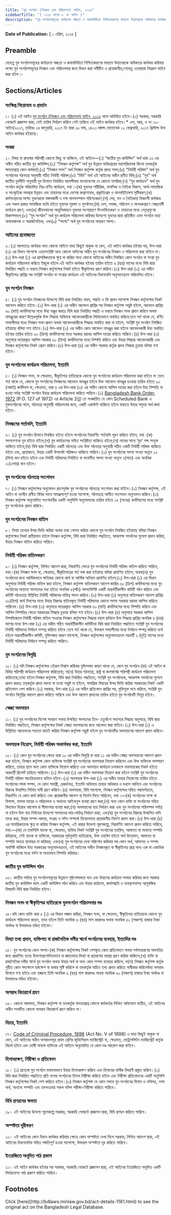 ```yaml
---
title: "যুব সংগঠন (নিবন্ধন এবং পরিচালনা) আইন, ২০১৫"
sidebarTitle: "( ২০১৫ সনের ৮ নং আইন )"
description: "যুব সংগঠনসমূহের কার্যক্রমে স্বচ্ছতা ও জবাবদিহিতা নিশ্চিতকরণের মাধ্যমে উহাদেরকে অধিকতর কার্যকর করিবার লক্ষ্যে যুব সংগঠনসমূহের নিবন্ধন এবং পরিচালনার জন্য বিধান প্রণয়নকল্পে প্রণীত আইন"
---
```


**Date of Publication:** [ ১ এপ্রিল, ২০১৫ ]

## Preamble

যেহেতু যুব সংগঠনসমূহের কার্যক্রমে স্বচ্ছতা ও জবাবদিহিতা নিশ্চিতকরণের মাধ্যমে উহাদেরকে অধিকতর কার্যকর করিবার লক্ষ্যে যুব সংগঠনসমূহের নিবন্ধন এবং পরিচালনার জন্য বিধান করা সমীচীন ও প্রয়োজনীয়;সেহেতু এতদ্‌দ্বারা নিম্নরূপ আইন করা হইল :-

## Sections/Articles

### সংক্ষিপ্ত শিরোনাম ও প্রবর্তন

১। (১) এই আইন [যুব সংগঠন (নিবন্ধন এবং পরিচালনা) আইন, ২০১৫](/laws/volume-45/act-1161 "যুব সংগঠন (নিবন্ধন এবং পরিচালনা) আইন, ২০১৫") নামে অভিহিত হইবে।(২) সরকার, সরকারি গেজেটে প্রজ্ঞাপন দ্বারা, যেই তারিখ নির্ধারণ করিবে সেই তারিখে এই আইন কার্যকর হইবে।\* এস, আর, ও নং ১৯-আইন/২০১৭, তারিখঃ ২৪ জানুয়ারি, ২০১৭ ইং দ্বারা ৩০ মাঘ, ১৪২৩ বঙ্গাব্দ মোতাবেক ১২ ফেব্রুয়ারি, ২০১৭ খ্রিস্টাব্দ উক্ত আইন কার্যকর হইয়াছে।

### সংজ্ঞা

২। বিষয় বা প্রসঙ্গের পরিপন্থী কোনো কিছু না থাকিলে, এই আইনে―(১) “জাতীয় যুব কাউন্সিল” অর্থ ধারা ১৩ এর অধীন গঠিত জাতীয় যুব কাউন্সিল;(২) “নিবন্ধন কর্তৃপক্ষ” অর্থ যুব উন্নয়ন অধিদপ্তরের মহাপরিচালক কিংবা তদকর্তৃক ক্ষমতাপ্রাপ্ত কোন কর্মকর্তা;(৩) “নিবন্ধন সনদ” অর্থ নিবন্ধন কর্তৃপক্ষ কর্তৃক প্রদত্ত সনদ;(৪) “নির্বাহী পরিষদ” অর্থ যুব সংগঠনের গঠনতন্ত্র অনুযায়ী গঠিত নির্বাহী পরিষদ;(৫) “বিধি” অর্থ এই আইনের অধীন প্রণীত বিধি;(৬) “যুব” অর্থ জাতীয় যুবনীতি অনুযায়ী যুব হিসাবে নির্ধারিত বয়সসীমার বাংলাদেশের যে কোনো নাগরিক;(৭) “যুব কার্যক্রম” অর্থ যুব সংগঠন কর্তৃক পরিচালিত নিম্ন-বর্ণিত কার্যক্রম, যথা :-(ক) যুবদের শারীরিক, মানসিক ও নৈতিক বিকাশ, আর্থ-সামাজিক ও সাংস্কৃতিক অবস্থার উন্নয়ন এবং তাহাদের মধ্যে দেশের কল্যাণবোধ, প্রকৃতিপ্রেম ও মানবহিতৈষণা সৃষ্টিকরণ;(খ) কর্মসংস্থানের লক্ষ্যে যুবদেরকে মঙ্গলকামী ও দক্ষ মানবসম্পদে পরিণতকরণ;(গ) দেহ, মন ও নৈতিকতা বিধ্বংসী কর্মকাণ্ড এবং সকল প্রকার সামাজিক ব্যাধি হইতে যুবদের সুরক্ষা ও পুনর্বাসন;(ঘ) দেশ, সমাজ, পরিবেশ ও মানবকল্যাণে স্বেচ্ছাধর্মী কার্যক্রম গ্রহণ; এবং(ঙ) জীবনমানের আধুনিকায়নে যুবদের অংশগ্রহণে উৎসাহিতকরণ ও তাহাদের মধ্যে নেতৃত্বগুণের বিকাশসাধন;(৮) “যুব সংগঠন” অর্থ যুব কার্যক্রম পরিচালনা করিবার উদ্দেশ্যে যুবদের দ্বারা প্রতিষ্ঠিত এমন সংগঠন যাহা অলাভজনক ও অরাজনৈতিক; এবং(৯) “সদস্য” অর্থ যুব সংগঠনের সাধারণ সদস্য।

### আইনের প্রযোজ্যতা

৩।(১) আপাততঃ কার্যকর অন্য কোনো আইনে যাহা কিছুই থাকুক না কেন, এই আইন কার্যকর হইবার পর, উপ-ধারা (২) এর বিধান সাপেক্ষে এতদসংশ্লিষ্ট অন্য কোনো আইনের অধীন যুব সংগঠনের নিবন্ধন ও পরিচালনা করা যাইবে না।(২) উপ-ধারা (১) এর প্রাসঙ্গিকতাকে ক্ষুণ্ন না করিয়া অন্য কোনো আইনের অধীন নিবন্ধিত কোন সংগঠন বা সংস্থা যুব কার্যক্রম পরিচালনা করিতে ইচ্ছুক হইলে এই আইন কার্যকর হইবার তারিখ হইতে ৬ (ছয়) মাসের মধ্যে বিধি দ্বারা নির্ধারিত পদ্ধতি ও ফরমে নিবন্ধন কর্তৃপক্ষের নিকট হইতে স্বীকৃতিপত্র গ্রহণ করিবে।(৩) উপ-ধারা (২) এর অধীন স্বীকৃতিপত্র প্রাপ্তির পর সংশ্লিষ্ট সংগঠন বা সংস্থার কার্যক্রম এই আইনের বিধানাবলি অনুসরণক্রমে পরিচালিত হইবে।

### যুব সংগঠন নিবন্ধন

৪। (১) যুব সংগঠন নিবন্ধনের উদ্দেশ্যে বিধি দ্বারা নির্ধারিত ফরম, পদ্ধতি ও ফি প্রদান সাপেক্ষে নিবন্ধন কর্তৃপক্ষের নিকট আবেদন করিতে হইবে।(২) উপ-ধারা (১) এর অধীন আবেদন প্রাপ্তির পর নিবন্ধন কর্তৃপক্ষ সন্তুষ্ট হইলে, আবেদন প্রাপ্তির ৬০ (ষাট) কার্যদিবসের মধ্যে উহা মঞ্জুর করতঃ বিধি দ্বারা নির্ধারিত পদ্ধতি ও ফরমে নিবন্ধন সনদ প্রদান করিবে অথবা নামঞ্জুরের কারণ উল্লেখপূর্বক উক্ত সিদ্ধান্ত অবিলম্বে আবেদনকারীকে লিখিতভাবে অবহিত করিবে:তবে শর্ত থাকে যে, বর্ণিত সময়সীমার মধ্যে নিবন্ধন সনদ প্রদান অথবা আবেদনকারীকে সিদ্ধান্ত অবহিত করা না হইলে, সংশ্লিষ্ট যুব সংগঠন নিবন্ধিত হইয়াছে বলিয়া গণ্য হইবে।(৩) উপ-ধারা (২) এর অধীন কোন আবেদন নামঞ্জুর করা হইলে আবেদনকারী উহা অবহিত হইবার তারিখ হইতে ৩০ (ত্রিশ) কার্যদিবসের মধ্যে সরকার বরাবর আপিল দায়ের করিতে পারিবে।(৪) উপ-ধারা (৩) অনুসারে দায়েরকৃত আপিল সরকার ৩০ (ত্রিশ) কার্যদিবসের মধ্যে নিষ্পত্তি করিবে এবং উহার সিদ্ধান্ত আবেদনকারী এবং নিবন্ধন কর্তৃপক্ষের নিকট প্রেরণ করিবে।(৫) উপ-ধারা (৪) এর অধীন সরকার কর্তৃক প্রদত্ত সিদ্ধান্ত চূড়ান্ত বলিয়া গণ্য হইবে।

### যুব সংগঠনের কার্যক্রম পরিচালনা, ইত্যাদি

৫। (১) নিবন্ধন সনদ, বা ক্ষেত্রমত, স্বীকৃতিপত্র ব্যতিরেকে কোনো যুব সংগঠনের কার্যক্রম পরিচালনা করা যাইবে না :তবে শর্ত থাকে যে, কোনো যুব সংগঠনের নিবন্ধনের আবেদন নামঞ্জুর হইলে উক্ত আবেদন নামঞ্জুর হওয়ার তারিখ হইতে ৯০ (নব্বই) কর্মদিবস বা, ক্ষেত্রমত, ধারা ৪ এর উপ-ধারা (৩) এর অধীন কোনো আপিল দায়ের করা হইলে উহা নিষ্পত্তি না হওয়া পর্যন্ত সংশ্লিষ্ট সংগঠন উহার কার্যক্রম পরিচালনা করিতে পারিবে।(২) [Bangladesh Bank Order, 1972](/laws/volume-16/act-415 "Bangladesh Bank Order, 1972 ") (P.O. 127 of 1972) এর Article 2(j) তে সংজ্ঞায়িত যে কোন Scheduled Bank এ যুবসংগঠনের নামে, গঠনতন্ত্র অনুযায়ী পরিচালনার জন্য, একটি একাউন্ট থাকিতে হইবে যাহাতে উহার সমুদয় অর্থ জমা হইবে।

### নিবন্ধনের শর্তাবলি, ইত্যাদি

৬। (১) যুব সংগঠন হিসাবে নিবন্ধিত হইতে হইলে সংগঠনের নিম্নবর্ণিত শর্তাবলি পূরণ করিতে হইবে, যথা :(ক) সদস্যগণকে যুব হইতে হইবে;(খ) যুব কার্যক্রমের সহিত সংশ্লিষ্টতা থাকিতে হইবে;(গ) নামের সাথে ‘যুব’ শব্দ সংযুক্ত থাকিতে হইবে;(ঘ) বিধি দ্বারা নির্ধারিত একটি গঠনতন্ত্র এবং উক্ত গঠনতন্ত্র অনুযায়ী গঠিত একটি নির্বাহী পরিষদ থাকিতে হইবে এবং, প্রয়োজনে, উহার একটি উপদেষ্টা পরিষদও থাকিতে পারিবে।(২) যুব সংগঠনের সদস্য সংখ্যা অন্যূন ২০ (বিশ) জন হইতে হইবে এবং নির্বাহী পরিষদের নির্বাচিত বা মনোনীত সদস্য সংখ্যা অন্যূন ৭(সাত) এবং অনধিক ১১(এগার) জন হইবে।

### যুব সংগঠনের গঠনতন্ত্র সংশোধন

৭। (১) নিবন্ধন কর্তৃপক্ষের অনুমোদন গ্রহণপূর্বক যুব সংগঠনের গঠনতন্ত্র সংশোধন করা যাইবে।(২) নিবন্ধন কর্তৃপক্ষ, এই আইন বা তদধীন প্রণীত বিধির সাথে সামঞ্জস্যপূর্ণ হওয়া সাপেক্ষে, গঠনতন্ত্রে আনীত সংশোধন অনুমোদন করিবে।(৩) নিবন্ধন কর্তৃপক্ষ অনুমোদিত সংশোধনীর একটি অনুলিপি অনুমোদনের তারিখ হইতে ১৫ (পনের) কর্মদিবসের মধ্যে সংশ্লিষ্ট যুব সংগঠনকে প্রদান করিবে।

### যুব সংগঠনের নিবন্ধন বাতিল

৮। মিথ্যা তথ্যের উপর ভিত্তি করিয়া অথবা তথ্য গোপন করিয়া কোনো যুব সংগঠন নিবন্ধিত হইয়াছে বলিয়া নিবন্ধন কর্তৃপক্ষের নিকট প্রতীয়মান হইলে নিবন্ধন কর্তৃপক্ষ, বিধি দ্বারা নির্ধারিত পদ্ধতিতে, আত্মপক্ষ সমর্থনের সুযোগ প্রদান করিয়া, উহার নিবন্ধন বাতিল করিতে পারিবে।

### নির্বাহী পরিষদ বাতিলকরণ

৯। (১) নিবন্ধন কর্তৃপক্ষ, লিখিত আদেশ দ্বারা, নিম্নবর্ণিত ক্ষেত্রে যুব সংগঠনের নির্বাহী পরিষদ বাতিল করিতে পারিবে, যথা:-(ক) নিবন্ধন সনদ বা, ক্ষেত্রমত, স্বীকৃতিপত্রের শর্ত ভঙ্গ করা হইয়াছে বলিয়া প্রমাণিত হইলে; অথবা(খ) যুব সংগঠনের জন্য আর্থিকভাবে ক্ষতিকর কোনো কার্য বা আর্থিক অনিয়ম প্রমাণিত হইলে;(২) উপ-ধারা (১) এর বিধান অনুসারে নির্বাহী পরিষদ বাতিল করা হইলে, নিবন্ধন কর্তৃপক্ষ বাতিলকরণ আদেশ জারির ৩০ (ত্রিশ) কর্মদিবসের মধ্যে যুব সংগঠনের অন্যান্য সদস্যদের মধ্য হইতে অনধিক ৫(পাঁচ) সদস্যবিশিষ্ট একটি অন্তর্বর্তীকালীন কমিটি গঠন করিবে এবং কমিটি গঠনতন্ত্রে উল্লিখিত নির্বাহী পরিষদের দায়িত্ব পালন করিবে।(৩) উপ-ধারা (১) অনুসারে বাতিলকরণ আদেশ প্রাপ্তির ৩০(ত্রিশ) কার্য দিবসের মধ্যে উহার বিরুদ্ধে বাতিলকৃত নির্বাহী পরিষদের কোনো সদস্য সরকার বরাবর আপিল করিতে পারিবেন।(৪) উপ-ধারা (৩) অনুসারে দায়েরকৃত আপিল সরকার ৬০ (ষাট) কার্যদিবসের মধ্যে নিষ্পত্তি করিবে এবং আপিল নিষ্পত্তির ক্ষেত্রে সরকারের সিদ্ধান্ত চূড়ান্ত বলিয়া গণ্য হইবে।(৫) উপ-ধারা (৪) অনুসারে সরকার আপিল নিষ্পত্তিকালে নির্বাহী পরিষদ বাতিল সংক্রান্ত নিবন্ধন কর্তৃপক্ষের সিদ্ধান্ত বহাল রাখিলে উক্ত সিদ্ধান্ত প্রাপ্তির অনধিক ৪ (চার) মাসের মধ্যে উপ-ধারা (২) এর অধীন গঠিত অন্তর্বর্তীকালীন কমিটিকে বিধি দ্বারা নির্ধারিত পদ্ধতিতে সংশ্লিষ্ট যুব সংগঠনের নির্বাহী পরিষদের নির্বাচন সম্পন্ন করিতে হইবে :তবে শর্ত থাকে যে, উক্তরূপ সময়সীমার মধ্যে নির্বাচন সম্পন্ন করিতে ব্যর্থ হইলে অন্তবর্তীকালীন কমিটি, যুক্তিসঙ্গত কারণ সাপেক্ষে, নিবন্ধন কর্তৃপক্ষের অনুমোদনক্রমে পরবর্তী ২ (দুই) মাসের মধ্যে নির্বাহী পরিষদের নির্বাচন সম্পন্ন করিতে পারিবে।

### যুব সংগঠনের বিলুপ্তি

১০। (১) যদি নিবন্ধন কর্তৃপক্ষের এইরূপ বিশ্বাস করিবার যুক্তিসঙ্গত কারণ থাকে যে, কোন যুব সংগঠন-(ক) এই আইন বা বিধির পরিপন্থী কার্যক্রম পরিচালনা করিতেছে; বা(খ) উহার গঠনতন্ত্র, রাষ্ট্র বা জনস্বার্থের পরিপন্থী কার্যক্রম পরিচালনা করিতেছে;তাহা হইলে নিবন্ধন কর্তৃপক্ষ, বিধি দ্বারা নির্ধারিত পদ্ধতিতে, সংশ্লিষ্ট যুব সংগঠনকে, আত্মপক্ষ সমর্থনের সুযোগ প্রদান করতঃ তদ্‌কর্তৃক প্রদত্ত বক্তব্য বা তথ্যে সন্তুষ্ট না হইলে, সামগ্রিক বিষয়ের উপর ভিত্তি করিয়া সরকারের নিকট একটি প্রতিবেদন পেশ করিবে।(২) সরকার, উপ-ধারা (১) এর অধীন প্রতিবেদন প্রাপ্তির পর, যুক্তিযুক্ত মনে করিলে, সংশ্লিষ্ট যুব সংগঠন বিলুপ্তির আদেশ প্রদান করিতে পারিবে এবং উক্ত আদেশ প্রদানের তারিখ হইতে যুব সংগঠনটি বিলুপ্ত হইবে।

### স্বেচ্ছা অবসায়ন

১১। (১) যুব সংগঠনের বিশেষ সাধারণ সভায় উপস্থিত সদস্যদের তিন- চতুর্থাংশ সদস্যের সিদ্ধান্ত অনুসারে, বিধি দ্বারা নির্ধারিত পদ্ধতিতে, নিবন্ধন কর্তৃপক্ষের নিকট স্বেচ্ছা অবসায়নের জন্য আবেদন করা যাইবে।(২) উপ-ধারা (১) এ উল্লিখিত আবেদনের সত্যতা যাচাই করিয়া নিবন্ধন কর্তৃপক্ষ সন্ত্তষ্ট হইলে যুব সংগঠনটির অবসায়নের আদেশ প্রদান করিবে।

### অবসায়ক নিয়োগ, নির্বাহী পরিষদ অকার্যকর করা, ইত্যাদি

১২। (১) কোন যুব সংগঠনের ক্ষেত্রে ধারা ১০ এর অধীন বিলুপ্তি বা ধারা ১১ এর অধীন স্বেচ্ছা অবসায়নের আদেশ প্রদান করা হইলে, নিবন্ধন কর্তৃপক্ষ কোন ব্যক্তিকে সংশ্লিষ্ট যুব সংগঠনের অবসায়ক নিয়োগ করিবেন এবং উক্ত ব্যক্তিকে অপসারণ করিতে, তাহার স্থলে অন্য কোন ব্যক্তিকে নিয়োগ করিতে এবং অবসায়ন কার্যক্রম চলাকালে অবসায়কের নিকট হইতে অন্তবর্তী রিপোর্ট চাহিতে পারিবেন।(২) উপ-ধারা (১) এর অধীন অবসায়ক নিয়োগ করা হইলে সংশ্লিষ্ট যুব সংগঠনের নির্বাহী পরিষদ স্বয়ংক্রিয়ভাবে বাতিল হইবে।(৩) অবসায়ক উপ-ধারা (১) এর অধীন তাহার নিয়োগের তারিখ হইতে সংগঠনের সমস্ত সম্পদ, যে কোন সামগ্রী, রেকর্ডপত্র, ইত্যাদি অবিলম্বে তাহার অধিকার ও দখলে আনিবে এবং সংগঠনের বিরুদ্ধে উত্থাপিত লিখিত দাবী গ্রহণ করিবে।(৪) অবসায়ক, বিধি সাপেক্ষে, নিবন্ধন কর্তৃপক্ষের সহিত পরামর্শক্রমে, নিম্নবর্ণিত যে কোন কার্য করিতে এবং প্রয়োজনীয় আদেশ বা নির্দেশ দিতে পারিবেন, যথা :―(ক) সংগঠনের পক্ষে বা বিপক্ষে, মামলা দায়ের ও পরিচালনা ও অন্যান্য আইনানুগ ব্যবস্থা গ্রহণ করা;(খ) অন্য কোন ব্যক্তি বা সংগঠনের সহিত বিদ্যমান বিরোধ আপোষ বা মীমাংসার ব্যবস্থা করা;(গ) অবসায়নের ব্যয় নির্ধারণ করা এবং যুব সংগঠনের পরিসম্পদ পর্যাপ্ত না হইলে উক্ত ব্যয় নির্বাহের উদ্দেশ্যে সদস্যদের দায়-দায়িত্ব নির্ধারণ করা; এবং(ঘ) যুব সংগঠনের বিরুদ্ধে উত্থাপিত দাবি তদন্ত করা, উহার সম্পদ আদায়, সংগ্রহ ও বন্টন সম্পর্কে বিবেচনামত প্রয়োজনীয় নির্দেশ প্রদান করা।(৫) উপ-ধারা (৪) এর সামগ্রিকতাকে ক্ষুণ্ন না করিয়া নিবন্ধন কর্তৃপক্ষ, এই ধারার উদ্দেশ্য পূরণকল্পে, নিম্নবর্ণিত আদেশ প্রদান করিতে পারিবে, যথা:―(ক) যে তফসিলি ব্যাংক বা, ক্ষেত্রমত, ব্যক্তির নিকট সংশ্লিষ্ট যুব সংগঠনের তহবিল, আমানত বা অন্যান্য সম্পত্তি রহিয়াছে, সেই ব্যাংক বা ব্যক্তিকে, সরকারের পূর্বানুমতি ব্যতিরেকে, উক্ত তহবিল হইতে অর্থ উত্তোলন, আমানত বা সম্পত্তি অন্যত্র স্থানান্তর না করিবার; এবং(খ) যুব সংগঠনের দেনা পরিশোধ করিবার পর কোন অর্থ, আমানত ও সম্পদ অবশিষ্ট থাকিলে উহা সরকারের অনুমোদনক্রমে, এই আইনের অধীন নিবন্ধনকৃত বা স্বীকৃতিপত্র প্রাপ্ত অন্য এক বা একাধিক যুব সংগঠনের মধ্যে বন্টন বা অন্যভাবে নিষ্পত্তি করিবার।

### জাতীয় যুব কাউন্সিল গঠন

১৩। জাতীয় পর্যায়ে যুব সংগঠনসমূহের উন্নয়নে পৃষ্ঠপোষকতা দান এবং উহাদের কার্যক্রম সমন্বয় করিবার জন্য সরকার জাতীয় যুব কাউন্সিল নামে একটি কাউন্সিল গঠন করিবে এবং উহার কাঠামো, কার্যপদ্ধতি ও ব্যবস্থাপনাসহ আনুষঙ্গিক বিষয়াদি বিধি দ্বারা নির্ধারিত হইবে।

### নিবন্ধন সনদ বা স্বীকৃতিপত্র ব্যতিরেকে যুবসংগঠন পরিচালনার দণ্ড

১৪।যদি কোন ব্যক্তি ধারা ৫ (১) এর বিধান লঙ্ঘন করিয়া, নিবন্ধন সনদ, বা ক্ষেত্রমত, স্বীকৃতিপত্র ব্যতিরেকে কোনো যুব কার্যক্রম পরিচালনা করেন, তাহা হইলে তিনি অনধিক ৬ (ছয়) মাস কারাদণ্ড অথবা অনধিক ৫০ (পঞ্চাশ) হাজার টাকা অর্থদণ্ড বা উভয়দণ্ডে দণ্ডিত হইবেন।

### মিথ্যা তথ্য প্রদান, ব্যক্তিগত বা রাজনৈতিক দলীয় স্বার্থে সংগঠনের ব্যবহার, ইত্যাদির দণ্ড

১৫। যুব সংগঠনের কোন সদস্য-(ক) নিবন্ধন কর্তৃপক্ষের নিকট পেশকৃত কোন প্রতিবেদনে অথবা সর্বসাধারণের অবগতির জন্য প্রকাশিত তথ্যে উদ্দেশ্যপ্রণোদিতভাবে বা জ্ঞাতসারে মিথ্যা বা প্রতারণার আশ্রয় গ্রহণ করিয়া থাকিলে;(খ) ব্যক্তি বা রাজনৈতিক দলীয় স্বার্থে যুব সংগঠন অথবা উহার অর্থ বা অন্য কোন সম্পদ ব্যবহার করিলে; বা(গ) নিবন্ধন কর্তৃপক্ষ কর্তৃক গৃহীত কোন পদক্ষেপে হস্তক্ষেপ বা বাধার সৃষ্টি করিলে বা তদকর্তৃক যাচিত তথ্য প্রদান করিতে অস্বীকার করিলেউহা অপরাধ হিসাবে গণ্য হইবে এবং তজ্জন্য তিনি অনধিক ৬ (ছয়) মাস কারাদণ্ড অথবা অনধিক ৫০ (পঞ্চাশ) হাজার টাকা অর্থদণ্ড বা উভয়দণ্ডে দণ্ডিত হইবেন।

### অপরাধ বিচারার্থে গ্রহণ

১৬। কোনো আদালত, নিবন্ধন কর্তৃপক্ষ বা তদকর্তৃক ক্ষমতাপ্রাপ্ত কোনো কর্মকর্তার লিখিত অভিযোগ ব্যতীত, এই আইনের অধীন সংঘটিত কোনো অপরাধ বিচারার্থে গ্রহণ করিবে না।

### বিচার, ইত্যাদি

১৭। [Code of Criminal Procedure, 1898](/laws/volume-4/act-75 "Code of Criminal Procedure, 1898") (Act No. V of 1898) এ যাহা কিছুই থাকুক না কেন, এই আইনের অধীন অপরাধসমূহ প্রথম শ্রেণির জুডিশিয়াল ম্যাজিস্ট্রেট বা, ক্ষেত্রমত, মেট্রোপলিটন ম্যাজিস্ট্রেট কর্তৃক বিচার্য হইবে এবং দোষী সাব্যস্ত ব্যক্তিকে এই আইনে অনুমোদিত যে কোন দণ্ড আরোপ করা যাইবে।

### হিসাবরক্ষণ, নিরীক্ষা ও প্রতিবেদন

১৮। (১) প্রত্যেক যুব সংগঠন যথাযথভাবে উহার হিসাবরক্ষণ করিবে এবং হিসাবের বার্ষিক বিবরণী প্রস্তুত করিবে।(২) বিধি দ্বারা নির্ধারিত পদ্ধতিতে প্রতি বৎসর সংগঠনের হিসাব নিরীক্ষা করিতে হইবে এবং নিরীক্ষা প্রতিবেদনের একটি অনুলিপি নিবন্ধন কর্তৃপক্ষের নিকট পেশ করিতে হইবে।(৩) নিবন্ধন কর্তৃপক্ষ যে কোন সময়ে যুব সংগঠনের হিসাব ও নথিপত্র, নগদ অর্থ, অন্যান্য সম্পত্তি এবং তদসংক্রান্ত সকল দলিল পরীক্ষা-নিরীক্ষা করিতে পারিবে।

### বিধি প্রণয়নের ক্ষমতা

১৯। এই আইনের উদ্দেশ্য পূরণকল্পে সরকার, সরকারি গেজেটে প্রজ্ঞাপন দ্বারা, বিধি প্রণয়ন করিতে পারিবে।

### অস্পষ্টতা দূরীকরণ

২০। এই আইনের কোন বিধান কার্যকর করিবার ক্ষেত্রে কোন অস্পষ্টতা দেখা দিলে সরকার, লিখিত আদেশ দ্বারা, এই আইনের বিধানাবলির সহিত সঙ্গতিপূর্ণ হওয়া সাপেক্ষে, উক্তরূপ অস্পষ্টতা দূর করিতে পারিবে।

### ইংরেজিতে অনূদিত পাঠ প্রকাশ

২১। এই আইন কার্যকর হইবার পর সরকার, সরকারি গেজেটে প্রজ্ঞাপন দ্বারা, এই আইনের ইংরেজিতে অনূদিত একটি নির্ভরযোগ্য পাঠ প্রকাশ করিতে পারিবে।

## Footnotes

<Note>
  Click [here](http://bdlaws.minlaw.gov.bd/act-details-1161.html) to see the original act on the Bangladesh Legal Database.
</Note>
